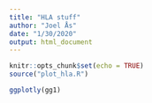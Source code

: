 ```yaml
---
title: "HLA stuff"
author: "Joel Ås"
date: "1/30/2020"
output: html_document
---
```


```r
knitr::opts_chunk$set(echo = TRUE)
source("plot_hla.R")
```

```r
ggplotly(gg1)
```

